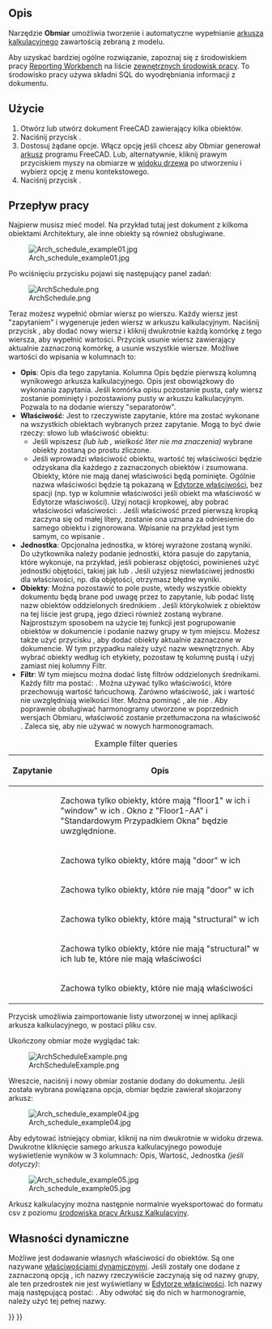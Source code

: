 <languages/>

{{Docnav/pl
|[[BIM_Material/pl|Materiały]]
|[[BIM_Preflight/pl|Kontrola wstępna]]
|[[BIM_Workbench/pl|środowisko pracy BIM]]
|IconL=BIM_Material.svg
|IconR=BIM_Preflight.png
|IconC=Workbench_BIM.svg
}}

{{VeryImportantMessage|POLECENIE TO JEST CZĘŚCIĄ ZINTEGROWANEGO środowiska pracy [[BIM_Workbench/pl|BIM]] w V1.0<br>
Ta strona została zaktualizowana dla tej wersji.}}

{{GuiCommand/pl
|Name=Arch Schedule
|Name/pl=Architektura: Obmiar
|MenuLocation=Zarządzanie → Obmiar
|Workbenches=[[BIM_Workbench/pl|BIM]]
|SeeAlso=
}}

<span id="Description"></span>
==Opis==

Narzędzie '''Obmiar''' umożliwia tworzenie i automatyczne wypełnianie [[Spreadsheet_Workbench/pl|arkusza kalkulacyjnego]] zawartością zebraną z modelu.

Aby uzyskać bardziej ogólne rozwiązanie, zapoznaj się z środowiskiem pracy [https://github.com/furti/FreeCAD-Reporting/tree/master Reporting Workbench] na liście [[External_workbenches/pl|zewnętrznych środowisk pracy]]. To środowisko pracy używa składni SQL do wyodrębniania informacji z dokumentu.

<span id="Usage"></span>
==Użycie==

# Otwórz lub utwórz dokument FreeCAD zawierający kilka obiektów.
# Naciśnij przycisk {{Button|[[Image:Arch_Schedule.svg|16px]] '''Obmiar'''}}.
# Dostosuj żądane opcje. Włącz opcję {{MenuCommand|Skojarz arkusz}} jeśli chcesz aby Obmiar generował [[Spreadsheet_Workbench/pl|arkusz]] programu FreeCAD. Lub, alternatywnie, kliknij prawym przyciskiem myszy na obmiarze w [[Tree_view/pl|widoku drzewa]] po utworzeniu i wybierz opcję {{MenuCommand|Dołącz arkusz}} z menu kontekstowego.
# Naciśnij przycisk {{Button|OK}}.

<span id="Workflow"></span>
==Przepływ pracy==

Najpierw musisz mieć model. Na przykład tutaj jest dokument z kilkoma obiektami Architektury, ale inne obiekty są również obsługiwane.

[[Image:Arch_schedule_example01.jpg]]

Po wciśnięciu przycisku {{Button|[[Image:Arch_Schedule.svg|16px]] '''Obmiar'''}} pojawi się następujący panel zadań:

[[Image:ArchSchedule.png]]

Teraz możesz wypełnić obmiar wiersz po wierszu. Każdy wiersz jest "zapytaniem" i wygeneruje jeden wiersz w arkuszu kalkulacyjnym. Naciśnij przycisk {{Button|[[Image:List-add.svg|16px]] Dodaj wiersz}}, aby dodać nowy wiersz i kliknij dwukrotnie każdą komórkę z tego wiersza, aby wypełnić wartości. Przycisk {{Button|[[Image:List-remove.svg|16px]] Usuń wiersz}} usunie wiersz zawierający aktualnie zaznaczoną komórkę, a {{Button|[[Image:Delete.svg|16px]] Wyczyść}} usunie wszystkie wiersze. Możliwe wartości do wpisania w kolumnach to:

* '''Opis''': Opis dla tego zapytania. Kolumna Opis będzie pierwszą kolumną wynikowego arkusza kalkulacyjnego. Opis jest obowiązkowy do wykonania zapytania. Jeśli komórka opisu pozostanie pusta, cały wiersz zostanie pominięty i pozostawiony pusty w arkuszu kalkulacyjnym. Pozwala to na dodanie wierszy "separatorów".
* '''Właściwość''': Jest to rzeczywiste zapytanie, które ma zostać wykonane na wszystkich obiektach wybranych przez zapytanie. Mogą to być dwie rzeczy: słowo {{incode|count}} lub właściwość obiektu:
** Jeśli wpiszesz {{incode|count}} ''(lub {{incode|Count}} lub {{incode|COUNT}}, wielkość liter nie ma znaczenia)'' wybrane obiekty zostaną po prostu zliczone.
** Jeśli wprowadzi właściwość obiektu, wartość tej właściwości będzie odzyskana dla każdego z zaznaczonych obiektów i zsumowana. Obiekty, które nie mają danej właściwości będą pominięte. Ogólnie nazwa właściwości będzie tą pokazaną w [[Property_editor/pl|Edytorze właściwości]], bez spacji (np. typ {{incode|PerimeterLength}} w kolumnie właściwości jeśli obiekt ma właściwość {{incode|Perimeter Length}} w Edytorze właściwości). Użyj notacji kropkowej, aby pobrać właściwości właściwości: {{incode|PropertyOfObject.PropertyOfProperty1.PropertyOfProperty2}}. Jeśli właściwość przed pierwszą kropką zaczyna się od małej litery, zostanie ona uznana za odniesienie do samego obiektu i zignorowana. Wpisanie na przykład {{incode|object.Shape.Volume}} jest tym samym, co wpisanie {{incode|Shape.Volume}}.
* '''Jednostka''': Opcjonalna jednostka, w której wyrażone zostaną wyniki. Do użytkownika należy podanie jednostki, która pasuje do zapytania, które wykonuje, na przykład, jeśli pobierasz objętości, powinieneś użyć jednostki objętości, takiej jak {{incode|m^3}} lub {{incode|m³}}. Jeśli użyjesz niewłaściwej jednostki dla właściwości, np. {{incode|cm}} dla objętości, otrzymasz błędne wyniki.
* '''Obiekty''': Można pozostawić to pole puste, wtedy wszystkie obiekty dokumentu będą brane pod uwagę przez to zapytanie, lub podać listę nazw obiektów oddzielonych średnikiem {{incode|;}}. Jeśli którykolwiek z obiektów na tej liście jest grupą, jego dzieci również zostaną wybrane. Najprostszym sposobem na użycie tej funkcji jest pogrupowanie obiektów w dokumencie i podanie nazwy grupy w tym miejscu. Możesz także użyć przycisku {{Button|[[Image:Edit-select-all.svg|16px]] Dodaj wybrane}}, aby dodać obiekty aktualnie zaznaczone w dokumencie. W tym przypadku należy użyć nazw wewnętrznych. Aby wybrać obiekty według ich etykiety, pozostaw tę kolumnę pustą i użyj zamiast niej kolumny Filtr.
* '''Filtr''': W tym miejscu można dodać listę filtrów oddzielonych średnikami{{incode|;}}. Każdy filtr ma postać: {{incode|property:value}}. Można używać tylko właściwości, które przechowują wartość łańcuchową. Zarówno właściwość, jak i wartość nie uwzględniają wielkości liter. Można pominąć {{incode|value}}, ale nie {{incode|:}}. Aby poprawnie obsługiwać harmonogramy utworzone w poprzednich wersjach Obmiaru, właściwość {{incode|type}} zostanie przetłumaczona na właściwość {{incode|ifctype}}. Zaleca się, aby nie używać {{incode|type}} w nowych harmonogramach.

{| class="wikitable"
|+ Example filter queries
|-
! Zapytanie
! Opis
|-
| {{incode|label:floor1;ifctype:window}}
| Zachowa tylko obiekty, które mają "floor1" w ich {{PropertyData|Label}} i "window" w ich {{PropertyData|IFC Type}}. Okno z {{PropertyData|Label}} "Floor1-AA" i {{PropertyData|IFC Type}} "Standardowym Przypadkiem Okna" będzie uwzględnione.
|-
| {{incode|label:door}}
| Zachowa tylko obiekty, które mają "door" w ich {{PropertyData|Label}}
|-
| {{incode|!label:door}}
| Zachowa tylko obiekty, które nie mają "door" w ich {{PropertyData|Label}}
|-
| {{incode|ifctype:structural}}
| Zachowa tylko obiekty, które mają "structural" w ich {{PropertyData|IFC Type}}
|-
| {{incode|!ifctype:structural}}
| Zachowa tylko obiekty, które nie mają "structural" w ich {{PropertyData|IFC Type}} lub te, które nie mają właściwości {{PropertyData|IFC Type}}
|-
| {{incode|!ifctype:}}
| Zachowa tylko obiekty, które nie mają właściwości {{PropertyData|IFC Type}}
|}

Przycisk {{Button|[[Image:Document-open.svg|16px]] Import}} umożliwia zaimportowanie listy utworzonej w innej aplikacji arkusza kalkulacyjnego, w postaci pliku csv.

Ukończony obmiar może wyglądać tak:

[[Image:ArchScheduleExample.png]]

Wreszcie, naciśnij {{Button|OK}} i nowy obmiar zostanie dodany do dokumentu. Jeśli została wybrana powiązana opcja, obmiar będzie zawierał skojarzony arkusz:

[[Image:Arch_schedule_example04.jpg]]

Aby edytować istniejący obmiar, kliknij na nim dwukrotnie w widoku drzewa. Dwukrotne kliknięcie samego arkusza kalkulacyjnego powoduje wyświetlenie wyników w 3 kolumnach: Opis, Wartość, Jednostka ''(jeśli dotyczy)'':

[[Image:Arch_schedule_example05.jpg]]

Arkusz kalkulacyjny można następnie normalnie wyeksportować do formatu csv z poziomu [[Spreadsheet_Workbench/pl|środowiska pracy Arkusz Kalkulacyjny]].

<span id="Dynamic_properties"></span>
==Własności dynamiczne==

Możliwe jest dodawanie własnych właściwości do obiektów. Są one nazywane [[Property_editor/pl#Działania|właściwościami dynamicznymi]]. Jeśli zostały one dodane z zaznaczoną opcją {{MenuCommand|Prefiks dla nazwy grupy}}, ich nazwy rzeczywiście zaczynają się od nazwy grupy, ale ten przedrostek nie jest wyświetlany w [[Property_editor/pl|Edytorze właściwości]]. Ich nazwy mają następującą postać: {{incode|NameOfGroup_NameOfProperty}}. Aby odwołać się do nich w harmonogramie, należy użyć tej pełnej nazwy.


{{Docnav/pl
|[[BIM_Material/pl|Materiały]]
|[[BIM_Preflight/pl|Kontrola wstępna]]
|[[BIM_Workbench/pl|środowisko pracy BIM]]
|IconL=BIM_Material.svg
|IconR=BIM_Preflight.png
|IconC=Workbench_BIM.svg
}}

{{BIM_Tools_navi{{#translation:}}}}
{{Userdocnavi{{#translation:}}}}